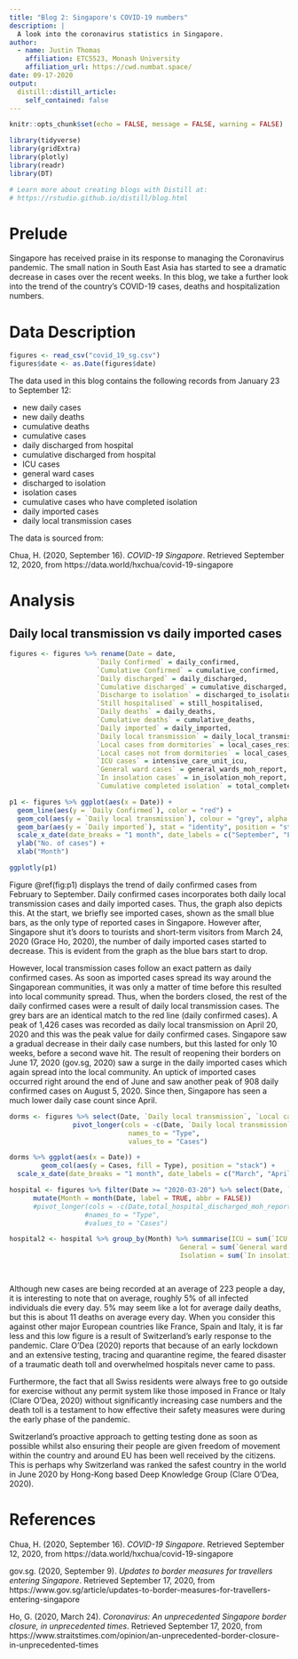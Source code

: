 ```yaml
---
title: "Blog 2: Singapore's COVID-19 numbers"
description: |
  A look into the coronavirus statistics in Singapore.
author:
  - name: Justin Thomas 
    affiliation: ETC5523, Monash University
    affiliation_url: https://cwd.numbat.space/
date: 09-17-2020
output:
  distill::distill_article:
    self_contained: false
---
```


```r
knitr::opts_chunk$set(echo = FALSE, message = FALSE, warning = FALSE)

library(tidyverse)
library(gridExtra)
library(plotly)
library(readr)
library(DT)

# Learn more about creating blogs with Distill at:
# https://rstudio.github.io/distill/blog.html

```

# Prelude

Singapore has received praise in its response to managing the Coronavirus pandemic. The small nation in South East Asia has started to see a dramatic decrease in cases over the recent weeks. In this blog, we take a further look into the trend of the country's COVID-19 cases, deaths and hospitalization numbers.

# Data Description

```r
figures <- read_csv("covid_19_sg.csv")
figures$date <- as.Date(figures$date)
```

The data used in this blog contains the following records from January 23 to September 12:

- new daily cases
- new daily deaths
- cumulative deaths 
- cumulative cases
- daily discharged from hospital
- cumulative discharged from hospital
- ICU cases
- general ward cases
- discharged to isolation
- isolation cases
- cumulative cases who have completed isolation
- daily imported cases
- daily local transmission cases


The data is sourced from:

Chua, H. (2020, September 16). *COVID-19 Singapore*. Retrieved September 12, 2020, from https://data.world/hxchua/covid-19-singapore


# Analysis

## Daily local transmission vs daily imported cases

```r
figures <- figures %>% rename(Date = date, 
                      `Daily Confirmed` = daily_confirmed,
                      `Cumulative Confirmed` = cumulative_confirmed,
                      `Daily discharged` = daily_discharged,
                      `Cumulative discharged` = cumulative_discharged,
                      `Discharge to isolation` = discharged_to_isolation,
                      `Still hospitalised` = still_hospitalised,
                      `Daily deaths` = daily_deaths,
                      `Cumulative deaths` = cumulative_deaths,
                      `Daily imported` = daily_imported,
                      `Daily local transmission` = daily_local_transmission,
                      `Local cases from dormitories` = local_cases_residing_in_dorms_moh_report,
                      `Local cases not from dormitories` = local_cases_not_residing_in_doms_moh_report,
                      `ICU cases` = intensive_care_unit_icu,
                      `General ward cases` = general_wards_moh_report,
                      `In insolation cases` = in_isolation_moh_report,
                      `Cumulative completed isolation` = total_completed_isolation_moh_report)
```

```r
p1 <- figures %>% ggplot(aes(x = Date)) +
  geom_line(aes(y = `Daily Confirmed`), color = "red") +
  geom_col(aes(y = `Daily local transmission`), colour = "grey", alpha = 0.8) +
  geom_bar(aes(y = `Daily imported`), stat = "identity", position = "stack", colour = "blue") +
  scale_x_date(date_breaks = "1 month", date_labels = c("September", "February", "March", "April", "May", "June", "July", "August")) +
  ylab("No. of cases") +
  xlab("Month") 

ggplotly(p1)
```

Figure \@ref(fig:p1) displays the trend of daily confirmed cases from February to September. 
Daily confirmed cases incorporates both daily local transmission cases and daily imported cases. Thus, the graph also depicts this. At the start, we briefly see imported cases, shown as the small blue bars, as the only type of reported cases in Singapore. However after, Singapore shut it's doors to tourists and short-term visitors from March 24, 2020 (Grace Ho, 2020), the number of daily imported cases started to decrease. This is evident from the graph as the blue bars start to drop.

However, local transmission cases follow an exact pattern as daily confirmed cases. As soon as imported cases spread its way around the Singaporean communities, it was only a matter of time before this resulted into local community spread. Thus, when the borders closed, the rest of the daily confirmed cases were a result of daily local transmission cases. The grey bars are an identical match to the red line (daily confirmed cases). A peak of 1,426 cases was recorded as daily local transmission on April 20, 2020 and this was the peak value for daily confirmed cases. Singapore saw a gradual decrease in their daily case numbers, but this lasted for only 10 weeks, before a second wave hit. The result of reopening their borders on June 17, 2020 (gov.sg, 2020) saw a surge in the daily imported cases which again spread into the local community. An uptick of imported cases occurred right around the end of June and saw another peak of 908 daily confirmed cases on August 5, 2020. Since then, Singapore has seen a much lower daily case count since April.


```r
dorms <- figures %>% select(Date, `Daily local transmission`, `Local cases from dormitories`, `Local cases not from dormitories`) %>% 
                pivot_longer(cols = -c(Date, `Daily local transmission`),
                              names_to = "Type",
                              values_to = "Cases")
```

```r
dorms %>% ggplot(aes(x = Date)) +
        geom_col(aes(y = Cases, fill = Type), position = "stack") + 
  scale_x_date(date_breaks = "1 month", date_labels = c("March", "April", "May", "June", "July", "August", "September"))
```



```r
hospital <- figures %>% filter(Date >= "2020-03-20") %>% select(Date, `ICU cases`, `General ward cases`, `In insolation cases`, total_hospital_discharged_moh_report) %>%
      mutate(Month = month(Date, label = TRUE, abbr = FALSE))
      #pivot_longer(cols = -c(Date,total_hospital_discharged_moh_report),
                   #names_to = "Type",
                   #values_to = "Cases")

hospital2 <- hospital %>% group_by(Month) %>% summarise(ICU = sum(`ICU cases`),
                                           General = sum(`General ward cases`),
                                           Isolation = sum(`In insolation cases`))

  

```






Although new cases are being recorded at an average of 223 people a day, it is interesting to note that on average, roughly 5% of all infected individuals die every day. 5% may seem like a lot for average daily deaths, but this is about 11 deaths on average every day. When you consider this against other major European countries like France, Spain and Italy, it is far less and this low figure is a result of Switzerland's early response to the pandemic. Clare O'Dea (2020) reports that because of an early lockdown and an extensive testing, tracing and quarantine regime, the feared disaster of a traumatic death toll and overwhelmed hospitals never came to pass. 

Furthermore, the fact that all Swiss residents were always free to go outside for exercise without any permit system like those imposed in France or Italy (Clare O'Dea, 2020) without significantly increasing case numbers and the death toll is a testament to how effective their safety measures were during the early phase of the pandemic.  

Switzerland's proactive approach to getting testing done as soon as possible whilst also ensuring their people are given freedom of movement within the country and around EU has been well received by the citizens. This is perhaps why Switzerland was ranked the safest country in the world in June 2020 by Hong-Kong based Deep Knowledge Group (Clare O'Dea, 2020).

# References

Chua, H. (2020, September 16). *COVID-19 Singapore*. Retrieved September 12, 2020, from https://data.world/hxchua/covid-19-singapore

gov.sg. (2020, September 9). *Updates to border measures for travellers entering Singapore*. Retrieved September 17, 2020, from
https://www.gov.sg/article/updates-to-border-measures-for-travellers-entering-singapore

Ho, G. (2020, March 24). *Coronavirus: An unprecedented Singapore border closure, in unprecedented times*. Retrieved September 17, 2020, from https://www.straitstimes.com/opinion/an-unprecedented-border-closure-in-unprecedented-times
